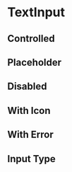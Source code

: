 

<Meta title="Forms/TextInput" component={TextInput} />

# TextInput

<Canvas>
    <Story story={stories.Default} name="Default" />
</Canvas>

<ArgsTable story="Default" />

## Controlled

<Canvas>
    <Story story={stories.Controlled} />
</Canvas>

## Placeholder

<Canvas>
    <Story story={stories.Placeholder} />
</Canvas>

## Disabled

<Canvas>
    <Story story={stories.Disabled} />
</Canvas>

## With Icon

<Canvas>
    <Story story={stories.WithIcon} />
</Canvas>

## With Error

<Canvas>
    <Story story={stories.WithError} />
</Canvas>

## Input Type

<Canvas>
    <Story story={stories.Type} />
</Canvas>
